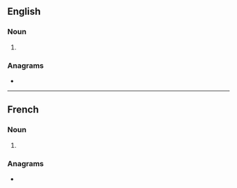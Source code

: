 ==English==

===Noun===
{{head|en|noun plural form}}

# {{plural of|valence|lang=en}}

===Anagrams===
* {{l|en|enclaves}}

----

==French==

===Noun===
{{head|fr|noun plural form|g=f}}

# {{plural of|valence|lang=fr}}

===Anagrams===
* {{l|fr|enclaves}}